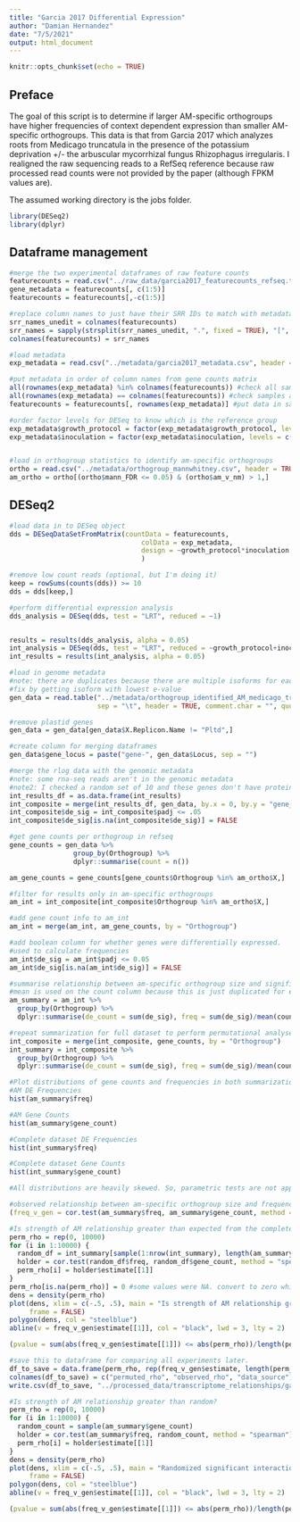 ---
title: "Garcia 2017 Differential Expression"
author: "Damian Hernandez"
date: "7/5/2021"
output: html_document
---

```{r setup, include=FALSE}
knitr::opts_chunk$set(echo = TRUE)
```

## Preface
The goal of this script is to determine if larger AM-specific orthogroups have higher frequencies of context dependent expression than smaller AM-specific orthogroups. This data is that from Garcia 2017 which analyzes roots from Medicago truncatula in the presence of the potassium deprivation +/- the arbuscular mycorrhizal fungus Rhizophagus irregularis. I realigned the raw sequencing reads to a RefSeq reference because raw processed read counts were not provided by the paper (although FPKM values are).

The assumed working directory is the jobs folder.

```{r}
library(DESeq2)
library(dplyr)
```

## Dataframe management

```{r}
#merge the two experimental dataframes of raw feature counts
featurecounts = read.csv("../raw_data/garcia2017_featurecounts_refseq.txt", row.names = 1, header = TRUE, sep = "\t")
gene_metadata = featurecounts[, c(1:5)]
featurecounts = featurecounts[,-c(1:5)]

#replace column names to just have their SRR IDs to match with metadata
srr_names_unedit = colnames(featurecounts)
srr_names = sapply(strsplit(srr_names_unedit, ".", fixed = TRUE), "[", 2)
colnames(featurecounts) = srr_names

#load metadata
exp_metadata = read.csv("../metadata/garcia2017_metadata.csv", header = TRUE, row.names = 1)

#put metadata in order of column names from gene counts matrix
all(rownames(exp_metadata) %in% colnames(featurecounts)) #check all samples are in counts
all(rownames(exp_metadata) == colnames(featurecounts)) #check samples are in order
featurecounts = featurecounts[, rownames(exp_metadata)] #put data in same order if the first is true but the second is false

#order factor levels for DESeq to know which is the reference group
exp_metadata$growth_protocol = factor(exp_metadata$growth_protocol, levels = c("control", "K"))
exp_metadata$inoculation = factor(exp_metadata$inoculation, levels = c("control", "R"))


#load in orthogroup statistics to identify am-specific orthogroups
ortho = read.csv("../metadata/orthogroup_mannwhitney.csv", header = TRUE)
am_ortho = ortho[(ortho$mann_FDR <= 0.05) & (ortho$am_v_nm) > 1,]
```

## DESeq2

```{r warning = FALSE}
#load data in to DESeq object
dds = DESeqDataSetFromMatrix(countData = featurecounts,
                                 colData = exp_metadata,
                                 design = ~growth_protocol*inoculation
                                 )

#remove low count reads (optional, but I'm doing it)
keep = rowSums(counts(dds)) >= 10
dds = dds[keep,]

#perform differential expression analysis
dds_analysis = DESeq(dds, test = "LRT", reduced = ~1)


results = results(dds_analysis, alpha = 0.05)
int_analysis = DESeq(dds, test = "LRT", reduced = ~growth_protocol+inoculation)
int_results = results(int_analysis, alpha = 0.05)

#load in genome metadata
#note: there are duplicates because there are multiple isoforms for each gene in the genome metadata.
#fix by getting isoform with lowest e-value
gen_data = read.table("../metadata/orthogroup_identified_AM_medicago_truncatula_genome_metadata.tsv", 
                      sep = "\t", header = TRUE, comment.char = "", quote = "") #tell it to ignore the #

#remove plastid genes
gen_data = gen_data[gen_data$X.Replicon.Name != "Pltd",]

#create column for merging dataframes
gen_data$gene_locus = paste("gene-", gen_data$Locus, sep = "")

#merge the rlog data with the genomic metadata
#note: some rna-seq reads aren't in the genomic metadata
#note2: I checked a random set of 10 and these genes don't have protein products because they're either pseudo-genes or non-coding RNA
int_results_df = as.data.frame(int_results)
int_composite = merge(int_results_df, gen_data, by.x = 0, by.y = "gene_locus")
int_composite$de_sig = int_composite$padj <= .05
int_composite$de_sig[is.na(int_composite$de_sig)] = FALSE

#get gene counts per orthogroup in refseq
gene_counts = gen_data %>% 
                group_by(Orthogroup) %>%
                dplyr::summarise(count = n())

am_gene_counts = gene_counts[gene_counts$Orthogroup %in% am_ortho$X,]

#filter for results only in am-specific orthogroups
am_int = int_composite[int_composite$Orthogroup %in% am_ortho$X,]

#add gene count info to am_int
am_int = merge(am_int, am_gene_counts, by = "Orthogroup")

#add boolean column for whether genes were differentially expressed.
#used to calculate frequencies
am_int$de_sig = am_int$padj <= 0.05
am_int$de_sig[is.na(am_int$de_sig)] = FALSE

#summarise relationship between am-specific orthogroup size and significance
#mean is used on the count column because this is just duplicated for each orthogroup value
am_summary = am_int %>%
  group_by(Orthogroup) %>%
  dplyr::summarise(de_count = sum(de_sig), freq = sum(de_sig)/mean(count), gene_count = mean(count))

#repeat summarization for full dataset to perform permutational analyses
int_composite = merge(int_composite, gene_counts, by = "Orthogroup")
int_summary = int_composite %>%
  group_by(Orthogroup) %>%
  dplyr::summarise(de_count = sum(de_sig), freq = sum(de_sig)/mean(count), gene_count = mean(count))

#Plot distributions of gene counts and frequencies in both summarizations to determine if parametric tests are appropriate or if permutational tests must be used
#AM DE Frequencies
hist(am_summary$freq)

#AM Gene Counts
hist(am_summary$gene_count)

#Complete dataset DE Frequencies
hist(int_summary$freq)

#Complete dataset Gene Counts
hist(int_summary$gene_count)

#All distributions are heavily skewed. So, parametric tests are not appropriate. Instead, perform permutations from observed distributions to determine if AM relationship is stronger than that observed in complete dataset. Perform permutations to observed if strength of AM relationship is stronger than random.

#observed relationship between am-specific orthogroup size and frequency of significant interactive expression
(freq_v_gen = cor.test(am_summary$freq, am_summary$gene_count, method = "spearman"))

#Is strength of AM relationship greater than expected from the complete dataset?
perm_rho = rep(0, 10000)
for (i in 1:10000) {
  random_df = int_summary[sample(1:nrow(int_summary), length(am_summary$Orthogroup)),]
  holder = cor.test(random_df$freq, random_df$gene_count, method = "spearman")
  perm_rho[i] = holder$estimate[[1]]
}
perm_rho[is.na(perm_rho)] = 0 #some values were NA. convert to zero which means no relationship.
dens = density(perm_rho) 
plot(dens, xlim = c(-.5, .5), main = "Is strength of AM relationship greater than expected from the complete dataset?", xlab = "Spearman rho", 
     frame = FALSE)
polygon(dens, col = "steelblue")
abline(v = freq_v_gen$estimate[[1]], col = "black", lwd = 3, lty = 2)

(pvalue = sum(abs(freq_v_gen$estimate[[1]]) <= abs(perm_rho))/length(perm_rho))

#save this to dataframe for comparing all experiments later.
df_to_save = data.frame(perm_rho, rep(freq_v_gen$estimate, length(perm_rho)), rep("garcia2017_root", length(perm_rho)))
colnames(df_to_save) = c("permuted_rho", "observed_rho", "data_source")
write.csv(df_to_save, "../processed_data/transcriptome_relationships/garcia2017_root.csv")

#Is strength of AM relationship greater than random?
perm_rho = rep(0, 10000)
for (i in 1:10000) {
  random_count = sample(am_summary$gene_count)
  holder = cor.test(am_summary$freq, random_count, method = "spearman")
  perm_rho[i] = holder$estimate[[1]]
}
dens = density(perm_rho)
plot(dens, xlim = c(-.5, .5), main = "Randomized significant interaction frequencies", xlab = "Spearman rho", 
     frame = FALSE)
polygon(dens, col = "steelblue")
abline(v = freq_v_gen$estimate[[1]], col = "black", lwd = 3, lty = 2)

(pvalue = sum(abs(freq_v_gen$estimate[[1]]) <= abs(perm_rho))/length(perm_rho))
```
